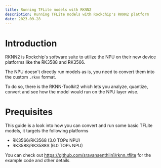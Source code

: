 ```yaml
---
title: Running TFLite models with RKNN2
description: Running TFLite models with Rockchip's RKNN2 platform
date: 2023-09-28
---
```



# Introduction
RKNN2 is Rockchip's software suite to utilize the NPU on their new device platforms like the RK3588 and RK3566.

The NPU doesn't directly run models as is, you need to convert them into the custom `.rknn` format.

To do so, there is the RKNN-Toolkit2 which lets you analyze, quantize, convert and see how the model would run on the NPU layer wise.

# Prequisites

This guide is a look into how you can convert and run some basic TFLite models, it targets the following platforms
* RK3566/RK3568 (3.0 TOPs NPU)
* RK3588/RK3588S (6.0 TOPs NPU)

You can check out https://github.com/sravansenthiln1/rknn_tflite for the example code and other details.

